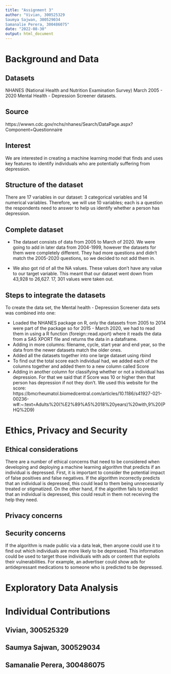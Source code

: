 ```yaml
---
title: "Assignment 3"
author: "Vivian, 300525329
Saumya Sajwan, 300529034
Samanalie Perera, 300486075"
date: "2022-08-30"
output: html_document
---
```

# Background and Data

## Datasets
NHANES (National Health and Nutrition Examination Survey) March 2005 - 2020 Mental Health - Depression Screener datasets.

## Source
https://wwwn.cdc.gov/nchs/nhanes/Search/DataPage.aspx?Component=Questionnaire

## Interest
We are interested in creating a machine learning model that finds and uses key features to identify individuals who are potentially suffering from depression. 

## Structure of the dataset
There are 17 variables in our dataset: 3 categorical variables and 14 numerical variables. Therefore, we will use 10 variables; each is a question the respondents need to answer to help us identify whether a person has depression.

## Complete dataset
- The dataset consists of data from 2005 to March of 2020. We were going to add in later data from 2004-1999, however the datasets for them were completely different. They had more questions and didn't match the 2005-2020 questions, so we decided to not add them in. 

- We also got rid of all the NA values. These values don't have any value to our target variable. This meant that our dataset went down from 43,928 to 26,627. 17, 301 values were taken out.  


## Steps to integrate the datasets
To create the data set, the Mental health - Depression Screener data sets was combined into one:

- Loaded the NHANES package on R, only the datasets from 2005 to 2014 were part of the package so for 2015 - March 2020, we had to read them in using a R function (foreign::read.xport) where it reads the data from a SAS XPORT file and returns the data in a dataframe. 
- Adding in more columns: filename, cycle, start year and end year, so the data from the newer datasets match the older ones.
- Added all the datasets together into one large dataset using rbind
- To find out the total score each individual had, we added each of the columns together and added them to a new column called Score
- Adding in another column for classifying whether or not a individual has depression. For that we said that if Score was 10 or higher then that person has depression if not they don't. We used this website for the score: https://bmcrheumatol.biomedcentral.com/articles/10.1186/s41927-021-00236-w#:~:text=Adults%20(%E2%89%A5%2018%20years)%20with,9%20(PHQ%2D9)

# Ethics, Privacy and Security 

## Ethical considerations
There are a number of ethical concerns that need to be considered when developing and deploying a machine learning algorithm that predicts if an individual is depressed. First, it is important to consider the potential impact of false positives and false negatives. If the algorithm incorrectly predicts that an individual is depressed, this could lead to them being unnecessarily treated or stigmatized. On the other hand, if the algorithm fails to predict that an individual is depressed, this could result in them not receiving the help they need. 

## Privacy concerns

## Security concerns
If the algorithm is made public via a data leak, then anyone could use it to find out which individuals are more likely to be depressed. This information could be used to target those individuals with ads or content that exploits their vulnerabilities. For example, an advertiser could show ads for antidepressant medications to someone who is predicted to be depressed. 

# Exploratory Data Analysis



# Individual Contributions
## Vivian, 300525329

## Saumya Sajwan, 300529034

## Samanalie Perera, 300486075


